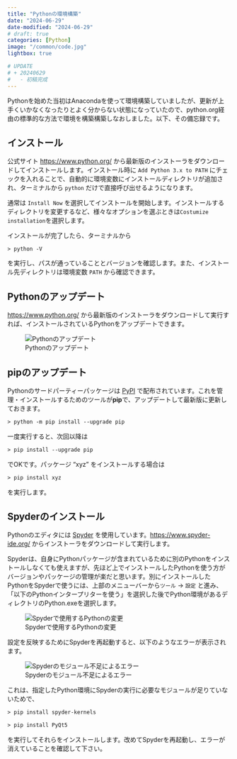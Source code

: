 ---
title: "Pythonの環境構築"
date: "2024-06-29"
date-modified: "2024-06-29"
# draft: true
categories: [Python]
image: "/common/code.jpg"
lightbox: true

# UPDATE
# + 20240629
#   - 初稿完成
---

Pythonを始めた当初はAnacondaを使って環境構築していましたが、更新が上手くいかなくなったりとよく分からない状態になっていたので、python.org経由の標準的な方法で環境を構築構築しなおしました。以下、その備忘録です。

## インストール

公式サイト <https://www.python.org/> から最新版のインストーラをダウンロードしてインストールします。インストール時に `Add Python 3.x to PATH` にチェックを入れることで、自動的に環境変数にインストールディレクトリが追加され、ターミナルから `python` だけで直接呼び出せるようになります。

通常は `Install Now` を選択してインストールを開始します。インストールするディレクトリを変更するなど、様々なオプションを選ぶときは`Costumize installation`を選択します。

インストールが完了したら、ターミナルから

```
> python -V
```

を実行し、パスが通っていることとバージョンを確認します。また、インストール先ディレクトリは環境変数 `PATH` から確認できます。


## Pythonのアップデート

<https://www.python.org/> から最新版のインストーラをダウンロードして実行すれば、インストールされているPythonをアップデートできます。

![Pythonのアップデート](python_update.png)


## pipのアップデート

Pythonのサードパーティーパッケージは [PyPI](https://pypi.org/) で配布されています。これを管理・インストールするためのツールが**pip**で、アップデートして最新版に更新しておきます。

```ps
> python -m pip install --upgrade pip
```

一度実行すると、次回以降は

```ps
> pip install --upgrade pip
```

でOKです。パッケージ "xyz" をインストールする場合は

```ps
> pip install xyz
```

を実行します。


## Spyderのインストール

Pythonのエディタには [Spyder](https://www.spyder-ide.org/) を使用しています。<https://www.spyder-ide.org/> からインストーラをダウンロードして実行します。

Spyderは、自身にPythonパッケージが含まれているために別のPythonをインストールしなくても使えますが、先ほど上でインストールしたPythonを使う方がバージョンやパッケージの管理が楽だと思います。別にインストールしたPythonをSpyderで使うには、上部のメニューバーから`ツール` → `設定` と進み、「以下のPythonインタープリターを使う」を選択した後でPython環境があるディレクトリのPython.exeを選択します。

![Spyderで使用するPythonの変更](spyder_setup.png)

設定を反映するためにSpyderを再起動すると、以下のようなエラーが表示されます。

![Spyderのモジュール不足によるエラー](spyder_error.png)

これは、指定したPython環境にSpyderの実行に必要なモジュールが足りていないためで、

```ps
> pip install spyder-kernels

> pip install PyQt5
```

を実行してそれらをインストールします。改めてSpyderを再起動し、エラーが消えていることを確認して下さい。
